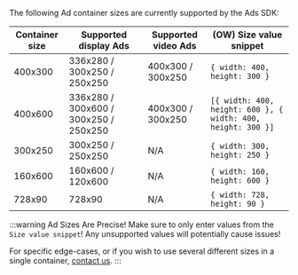 The following Ad container sizes are currently supported by the Ads SDK:

| Container size            | Supported display Ads                 | Supported video Ads         | (OW) Size value snippet                       |
| ------------------------- | ------------------------------------- | --------------------------- | --------------------------------------------- |
| 400x300                   | 336x280 / 300x250 / 250x250           | 400x300 / 300x250           | `{ width: 400, height: 300 }`                 |
| 400x600                   | 336x280 / 300x600 / 300x250 / 250x250 | 400x300 / 300x250           | `[{ width: 400, height: 600 }, { width: 400, height: 300 }]` |
| 300x250                   | 300x250 / 250x250                     | N/A                         | `{ width: 300, height: 250 }`                 |
| 160x600                   | 160x600 / 120x600                     | N/A                         | `{ width: 160, height: 600 }`                 |
| 728x90                    | 728x90                                | N/A                         | `{ width: 728, height: 90 }`                  |

:::warning Ad Sizes Are Precise!
Make sure to only enter values from the `Size value snippet`! Any unsupported values will potentially cause issues!

For specific edge-cases, or if you wish to use several different sizes in a single container, [contact us](/support/contact-us).
:::
